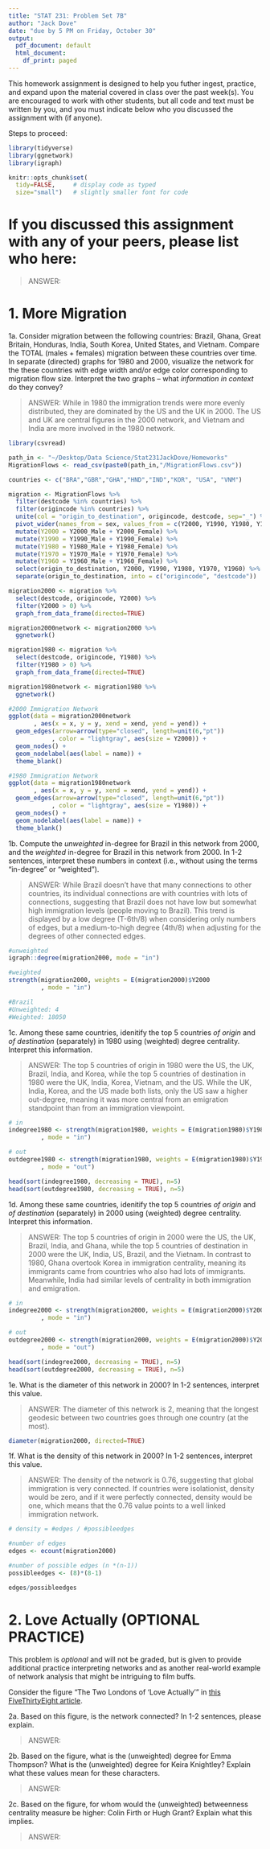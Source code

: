 ```yaml
---
title: "STAT 231: Problem Set 7B"
author: "Jack Dove"
date: "due by 5 PM on Friday, October 30"
output:
  pdf_document: default
  html_document:
    df_print: paged
---
```


This homework assignment is designed to help you futher ingest, practice, and expand upon the material covered in class over the past week(s).  You are encouraged to work with other students, but all code and text must be written by you, and you must indicate below who you discussed the assignment with (if anyone).  

Steps to proceed:

\begin{enumerate}
\item In RStudio, go to File > Open Project, navigate to the folder with the course-content repo, select the course-content project (course-content.Rproj), and click "Open" 
\item Pull the course-content repo (e.g. using the blue-ish down arrow in the Git tab in upper right window)
\item Copy ps7B.Rmd from the course repo to your repo (see page 6 of the GitHub Classroom Guide for Stat231 if needed)
\item Close the course-content repo project in RStudio
\item Open YOUR repo project in RStudio
\item In the ps7B.Rmd file in YOUR repo, replace "YOUR NAME HERE" with your name
\item Add in your responses, committing and pushing to YOUR repo in appropriate places along the way
\item Run "Knit PDF" 
\item Upload the pdf to Gradescope.  Don't forget to select which of your pages are associated with each problem.  \textit{You will not get credit for work on unassigned pages (e.g., if you only selected the first page but your solution spans two pages, you would lose points for any part on the second page that the grader can't see).} 
\end{enumerate}

```r
library(tidyverse)
library(ggnetwork)
library(igraph)

knitr::opts_chunk$set(
  tidy=FALSE,     # display code as typed
  size="small")   # slightly smaller font for code
```


\newpage 
# If you discussed this assignment with any of your peers, please list who here:

> ANSWER:

\newpage
# 1. More Migration

1a. Consider migration between the following countries: Brazil, Ghana, Great Britain, Honduras, India, South Korea, United States, and Vietnam.  Compare the TOTAL (males + females) migration between these countries over time.  In separate (directed) graphs for 1980 and 2000, visualize the network for the these countries with edge width and/or edge color corresponding to migration flow size.  Interpret the two graphs -- what *information in context* do they convey?

> ANSWER: While in 1980 the immigration trends were more evenly distributed, they are dominated by the US and the UK in 2000. The US and UK are central figures in the 2000 network, and Vietnam and India are more involved in the 1980 network. 


```r
library(csvread)

path_in <- "~/Desktop/Data Science/Stat231JackDove/Homeworks"
MigrationFlows <- read_csv(paste0(path_in,"/MigrationFlows.csv"))

countries <- c("BRA","GBR","GHA","HND","IND","KOR", "USA", "VNM")

migration <- MigrationFlows %>%
  filter(destcode %in% countries) %>%
  filter(origincode %in% countries) %>%
  unite(col = "origin_to_destination", origincode, destcode, sep="_") %>%
  pivot_wider(names_from = sex, values_from = c(Y2000, Y1990, Y1980, Y1970, Y1960)) %>%
  mutate(Y2000 = Y2000_Male + Y2000_Female) %>%
  mutate(Y1990 = Y1990_Male + Y1990_Female) %>%
  mutate(Y1980 = Y1980_Male + Y1980_Female) %>%
  mutate(Y1970 = Y1970_Male + Y1970_Female) %>%
  mutate(Y1960 = Y1960_Male + Y1960_Female) %>%
  select(origin_to_destination, Y2000, Y1990, Y1980, Y1970, Y1960) %>%
  separate(origin_to_destination, into = c("origincode", "destcode"))

migration2000 <- migration %>%
  select(destcode, origincode, Y2000) %>%
  filter(Y2000 > 0) %>%
  graph_from_data_frame(directed=TRUE) 

migration2000network <- migration2000 %>%
  ggnetwork()

migration1980 <- migration %>%
  select(destcode, origincode, Y1980) %>%
  filter(Y1980 > 0) %>%
  graph_from_data_frame(directed=TRUE) 

migration1980network <- migration1980 %>%
  ggnetwork()

#2000 Immigration Network
ggplot(data = migration2000network
       , aes(x = x, y = y, xend = xend, yend = yend)) +
  geom_edges(arrow=arrow(type="closed", length=unit(6,"pt"))
            , color = "lightgray", aes(size = Y2000)) +
  geom_nodes() +
  geom_nodelabel(aes(label = name)) +
  theme_blank()

#1980 Immigration Network
ggplot(data = migration1980network
       , aes(x = x, y = y, xend = xend, yend = yend)) +
  geom_edges(arrow=arrow(type="closed", length=unit(6,"pt"))
            , color = "lightgray", aes(size = Y1980)) +
  geom_nodes() +
  geom_nodelabel(aes(label = name)) +
  theme_blank()

```

1b. Compute the *unweighted* in-degree for Brazil in this network from 2000, and the *weighted* in-degree for Brazil in this network from 2000.  In 1-2 sentences, interpret these numbers in context (i.e., without using the terms "in-degree" or "weighted").

> ANSWER: While Brazil doesn't have that many connections to other countries, its individual connections are with countries with lots of connections, suggesting that Brazil does not have low but somewhat high immigration levels (people moving to Brazil). This trend is displayed by a low degree (T-6th/8) when considering only numbers of edges, but a medium-to-high degree (4th/8) when adjusting for the degrees of other connected edges. 

```r
#unweighted
igraph::degree(migration2000, mode = "in")

#weighted
strength(migration2000, weights = E(migration2000)$Y2000
         , mode = "in")

#Brazil
#Unweighted: 4
#Weighted: 18050
```


1c. Among these same countries, idenitify the top 5 countries *of origin* and *of destination* (separately) in 1980 using (weighted) degree centrality.  Interpret this information.

> ANSWER: The top 5 countries of origin in 1980 were the US, the UK, Brazil, India, and Korea, while the top 5 countries of destination in 1980 were the UK, India, Korea, Vietnam, and the US. While the UK, India, Korea, and the US made both lists, only the US saw a higher out-degree, meaning it was more central from an emigration standpoint than from an immigration viewpoint. 

```r
# in
indegree1980 <- strength(migration1980, weights = E(migration1980)$Y1980
         , mode = "in") 

# out
outdegree1980 <- strength(migration1980, weights = E(migration1980)$Y1980
         , mode = "out") 

head(sort(indegree1980, decreasing = TRUE), n=5)
head(sort(outdegree1980, decreasing = TRUE), n=5)
```


1d. Among these same countries, idenitify the top 5 countries *of origin* and *of destination* (separately) in 2000 using (weighted) degree centrality.  Interpret this information.

> ANSWER: The top 5 countries of origin in 2000 were the US, the UK, Brazil, India, and Ghana, while the top 5 countries of destination in 2000 were the UK, India, US, Brazil, and the Vietnam. In contrast to 1980, Ghana overtook Korea in immigration centrality, meaning its immigrants came from countries who also had lots of immigrants. Meanwhile, India had similar levels of centrality in both immigration and emigration. 


```r
# in
indegree2000 <- strength(migration2000, weights = E(migration2000)$Y2000
         , mode = "in") 

# out
outdegree2000 <- strength(migration2000, weights = E(migration2000)$Y2000
         , mode = "out") 

head(sort(indegree2000, decreasing = TRUE), n=5)
head(sort(outdegree2000, decreasing = TRUE), n=5)
```


1e. What is the diameter of this network in 2000? In 1-2 sentences, interpret this value.

> ANSWER: The diameter of this network is 2, meaning that the longest geodesic between two countries goes through one country (at the most). 

```r
diameter(migration2000, directed=TRUE)
```


1f. What is the density of this network in 2000? In 1-2 sentences, interpret this value.

> ANSWER:  The density of the network is 0.76, suggesting that global immigration is very connected. If countries were isolationist, density would be zero, and if it were perfectly connected, density would be one, which means that the 0.76 value points to a well linked immigration network.

```r
# density = #edges / #possibleedges

#number of edges
edges <- ecount(migration2000)

#number of possible edges (n *(n-1))
possibleedges <- (8)*(8-1)

edges/possibleedges
```


\newpage
# 2. Love Actually (OPTIONAL PRACTICE)

This problem is *optional* and will not be graded, but is given to provide additional practice interpreting networks and as another real-world example of network analysis that might be intriguing to film buffs. 

Consider the figure "The Two Londons of 'Love Actually'" in [this FiveThirtyEight article](https://fivethirtyeight.com/features/the-definitive-analysis-of-love-actually-the-greatest-christmas-movie-of-our-time/). 

2a. Based on this figure, is the network connected?  In 1-2 sentences, please explain.

> ANSWER: 

2b. Based on the figure, what is the (unweighted) degree for Emma Thompson?  What is the (unweighted) degree for Keira Knightley?  Explain what these values mean for these characters.

> ANSWER: 

2c. Based on the figure, for whom would the (unweighted) betweenness centrality measure be higher: Colin Firth or Hugh Grant?  Explain what this implies. 

> ANSWER:  